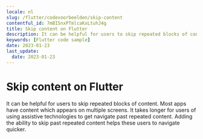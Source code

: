 ```yaml
---
locale: nl
slug: /flutter/codevoorbeelden/skip-content
contentful_id: 7mBISnxPTmlcaKxLtuhJ4g
title: Skip content on Flutter
description: It can be helpful for users to skip repeated blocks of content.
keywords: [Flutter code sample]
date: 2023-01-23
last_update:
  date: 2023-01-23
---
```


# Skip content on Flutter

It can be helpful for users to skip repeated blocks of content. Most apps have content which appears on multiple screens. It takes longer for users of using assistive technologies to get navigate past repeated content. Adding the ability to skip past repeated content helps these users to navigate quicker.

<CodeSample id="screen-skip" locale="nl" platform="flutter"/>
